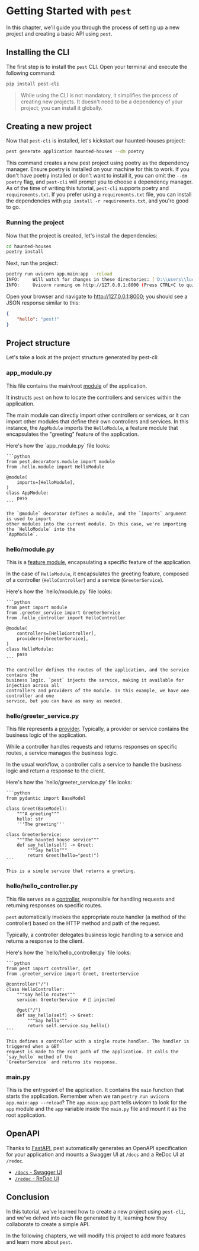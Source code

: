 
# Getting Started with `pest`

In this chapter, we'll guide you through the process of setting up a new project and creating a 
basic API using `pest`.

## Installing the CLI

The first step is to install the `pest` CLI. Open your terminal and execute the following command:

```bash
pip install pest-cli
```

> While using the CLI is not mandatory, it simplifies the process of creating new projects.
> It doesn't need to be a dependency of your project; you can install it globally.

## Creating a new project

Now that `pest-cli` is installed, let's kickstart our haunted-houses project:

```bash
pest generate application haunted-houses --dm poetry
```

This command creates a new pest project using poetry as the dependency manager. Ensure poetry is
installed on your machine for this to work. If you don't have poetry installed or don't want to
install it, you can omit the `--dm poetry` flag, and `pest-cli` will prompt you to choose a
dependency manager. As of the time of writing this tutorial, `pest-cli` supports poetry and
`requirements.txt`. If you prefer using a `requirements.txt` file, you can install the
dependencies with `pip install -r requirements.txt`, and you're good to go.

### Running the project

Now that the project is created, let's install the dependencies:

```bash
cd haunted-houses
poetry install
```

Next, run the project:

```bash
poetry run uvicorn app.main:app --reload
INFO:     Will watch for changes in these directories: ['D:\\users\\lucas\\Desktop\\appp\\poetry']
INFO:     Uvicorn running on http://127.0.0.1:8000 (Press CTRL+C to quit)
```

Open your browser and navigate to http://127.0.0.1:8000; you should see a JSON response similar to
this:

```json
{
    "hello": "pest!"
}
```

## Project structure

Let's take a look at the project structure generated by pest-cli:

<FileTree>
    <FileTree.Folder name="app" defaultOpen>
        <FileTree.Folder name="hello" defaultOpen>
            <FileTree.File name="greeter_service.py" />
            <FileTree.File name="hello_controller.py" />
            <FileTree.File name="module.py" />
        </FileTree.Folder>
    </FileTree.Folder>
    <FileTree.File name="app_module.py" />
    <FileTree.File name="main.py" />
</FileTree>


### app_module.py

This file contains the main/root [module](../overview/modules.mdx) of the application.

It instructs `pest` on how to locate the controllers and services within the application.

The main module can directly import other controllers or services, or it can import other modules
that define their own controllers and services. In this instance, the `AppModule` imports the
`HelloModule`, a feature module that encapsulates the "greeting" feature of the application.

<InfoBox title="📄 app_module.py">
    Here's how the `app_module.py` file looks:

    ```python
    from pest.decorators.module import module
    from .hello.module import HelloModule

    @module(
        imports=[HelloModule],
    )
    class AppModule:
        pass
    ```

    The `@module` decorator defines a module, and the `imports` argument is used to import
    other modules into the current module. In this case, we're importing the `HelloModule` into the
    `AppModule`.
</InfoBox>

### hello/module.py

This is a [feature module](../overview/modules.mdx#feature-modules), encapsulating a specific
feature of the application.

In the case of `HelloModule`, it encapsulates the greeting feature, composed of a controller
(`HelloController`) and a service (`GreeterService`).

<InfoBox title="📄 hello/module.py">
    Here's how the `hello/module.py` file looks:

    ```python
    from pest import module
    from .greeter_service import GreeterService
    from .hello_controller import HelloController

    @module(
        controllers=[HelloController],
        providers=[GreeterService],
    )
    class HelloModule:
        pass
    ```

    The controller defines the routes of the application, and the service contains the
    business logic. `pest` injects the service, making it available for injection across all
    controllers and providers of the module. In this example, we have one controller and one 
    service, but you can have as many as needed.
</InfoBox>

### hello/greeter_service.py

This file represents a [provider](../overview/modules.mdx#providers). Typically, a provider or
service contains the business logic of the application. 

While a controller handles requests and returns responses on specific routes, a service manages
the business logic.


In the usual workflow, a controller calls a service to handle the business logic and return a 
response to the client.

<InfoBox title="📄 hello/greeter_service.py">
    Here's how the `hello/greeter_service.py` file looks:

    ```python
    from pydantic import BaseModel

    class Greet(BaseModel):
        """A greeting"""
        hello: str
        '''The greeting'''

    class GreeterService:
        """The haunted house service"""
        def say_hello(self) -> Greet:
            """Say hello"""
            return Greet(hello="pest!")
    ```

    This is a simple service that returns a greeting.
</InfoBox>  

### hello/hello_controller.py

This file serves as a [controller](../overview/modules.mdx#controllers), responsible for
handling requests and returning responses on specific routes.

`pest` automatically invokes the appropriate route handler (a method of the controller) based on the
HTTP method and path of the request.

Typically, a controller delegates business logic handling to a service and returns a response
to the client.

<InfoBox title="📄 hello/hello_controller.py">
    Here's how the `hello/hello_controller.py` file looks:

    ```python
    from pest import controller, get
    from .greeter_service import Greet, GreeterService

    @controller("/")
    class HelloController:
        """say hello routes"""
        service: GreeterService  # 💉 injected

        @get("/")
        def say_hello(self) -> Greet:
            """Say hello"""
            return self.service.say_hello()
    ```

    This defines a controller with a single route handler. The handler is triggered when a GET
    request is made to the root path of the application. It calls the `say_hello` method of the
    `GreeterService` and returns its response.
</InfoBox> 

### main.py

This is the entrypoint of the application. It contains the `main` function that starts the
application. Remember when we ran `poetry run uvicorn app.main:app --reload`? The `app.main:app`
part tells uvicorn to look for the `app` module and the `app` variable inside the `main.py` file
and mount it as the root application.

## OpenAPI

Thanks to [FastAPI](https://fastapi.tiangolo.com/), pest automatically generates an OpenAPI
specification for your application and mounts a Swagger UI at `/docs` and a ReDoc UI at `/redoc`.

* [`/docs` - Swagger UI](http://localhost:8000/docs)
* [`/redoc` - ReDoc UI](http://localhost:8000/redoc)

## Conclusion

In this tutorial, we've learned how to create a new project using `pest-cli`, and we've delved into
each file generated by it, learning how they collaborate to create a simple API.

In the following chapters, we will modify this project to add more features and learn more about 
`pest`.
